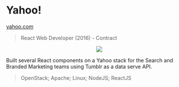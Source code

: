 # Yahoo!

<Thick>[yahoo.com](https://yahoo.com/)</Thick>

> React Web Developer (2016) - Contract

<Center className="max-w-lg my-8 mx-auto">
	<img src="/static/work/yahoo/intro.webp" />
</Center>

Built several React components on a Yahoo stack for the Search and Branded Marketing teams using Tumblr as a data serve API.

> OpenStack; Apache; Linux; NodeJS; ReactJS
